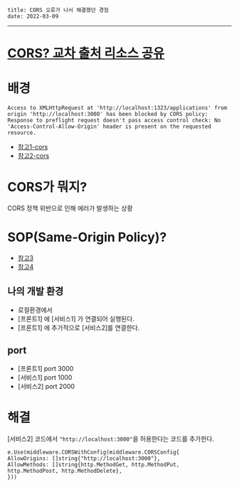 ```
title: CORS 오류가 나서 해결했던 경험
date: 2022-03-09
```
---

# [CORS? 교차 출처 리소스 공유](https://developer.mozilla.org/ko/docs/Web/HTTP/CORS)

# 배경
```
Access to XMLHttpRequest at 'http://localhost:1323/applications' from origin 'http://localhost:3000' has been blocked by CORS policy: Response to preflight request doesn't pass access control check: No 'Access-Control-Allow-Origin' header is present on the requested resource.
```
* [참고1-cors](
https://coding-groot.tistory.com/91)
* [참고2-cors](
https://evan-moon.github.io/2020/05/21/about-cors/)


# CORS가 뭐지?
CORS 정책 위반으로 인해 에러가 발생하는 상황
# SOP(Same-Origin Policy)?

* [참고3](  https://joshua1988.github.io/vue-camp/front-dev.html#%E1%84%8B%E1%85%AE%E1%84%83%E1%85%A2-rest-api%E1%84%8B%E1%85%A6-%E1%84%83%E1%85%A2%E1%84%92%E1%85%A1%E1%86%AB-%E1%84%8B%E1%85%B5%E1%84%92%E1%85%A2)
* [참고4](https://joshua1988.github.io/webpack-guide/devtools/webpack-dev-server.html#%ED%94%84%EB%A1%9D%EC%8B%9C-proxy-%EC%84%A4%EC%A0%95)
## 나의 개발 환경

* 로컬환경에서
* [프론트1] 에 [서비스1] 가 연결되어 실행된다.
* [프론트1] 에 추가적으로 [서비스2]를 연결한다.

## port
* [프론트1] port  3000
* [서비스1] port  1000
* [서비스2] port  2000


# 해결
[서비스2] 코드에서 `"http://localhost:3000"`을 허용한다는 코드를 추가한다.
```
e.Use(middleware.CORSWithConfig(middleware.CORSConfig{
AllowOrigins: []string{"http://localhost:3000"},
AllowMethods: []string{http.MethodGet, http.MethodPut, http.MethodPost, http.MethodDelete},
}))
```